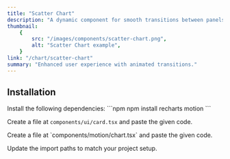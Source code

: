```yaml
---
title: "Scatter Chart"
description: "A dynamic component for smooth transitions between panels."
thumbnail:
    {
        src: "/images/components/scatter-chart.png",
        alt: "Scatter Chart example",
    }
link: "/chart/scatter-chart"
summary: "Enhanced user experience with animated transitions."
---
```


<ComponentPreview name="scatter-chart-demo" />

## Installation

<Steps>
<Step>
Install the following dependencies:
</Step>
```npm
npm install recharts motion
```

<Step>Create a file at `components/ui/card.tsx` and paste the given code.</Step>

<CollapsibleSource name="card" />

<Step>
    Create a file at `components/motion/chart.tsx` and paste the given code.
</Step>

<CollapsibleSource name="chart" />

<Step>Update the import paths to match your project setup.</Step>

</Steps>
